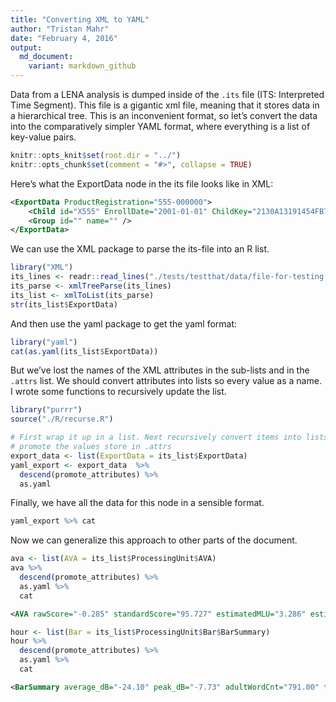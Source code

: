 ```yaml
---
title: "Converting XML to YAML"
author: "Tristan Mahr"
date: "February 4, 2016"
output: 
  md_document: 
    variant: markdown_github
---
```


Data from a LENA analysis is dumped inside of the `.its` file (ITS: Interpreted 
Time Segment). This file is a gigantic xml file, meaning that it stores data in 
a hierarchical tree. This is an inconvenient format, so let's convert the data 
into the comparatively simpler YAML format, where everything is a list of
key-value pairs.


```r
knitr::opts_knit$set(root.dir = "../")
knitr::opts_chunk$set(comment = "#>", collapse = TRUE)
```

Here's what the ExportData node in the its file looks like in XML:

```xml
<ExportData ProductRegistration="555-000000">
    <Child id="X555" EnrollDate="2001-01-01" ChildKey="2130A13191454FB7" DOB="1997-07-01" Gender="X" />
    <Group id="" name="" />
</ExportData>
```

We can use the XML package to parse the its-file into an R list.

```r
library("XML")
its_lines <- readr::read_lines("./tests/testthat/data/file-for-testing.its")
its_parse <- xmlTreeParse(its_lines) 
its_list <- xmlToList(its_parse)
str(its_list$ExportData)
```

And then use the yaml package to get the yaml format:

```r
library("yaml")
cat(as.yaml(its_list$ExportData))
```

But we've lost the names of the XML attributes in the sub-lists and in the 
`.attrs` list. We should convert attributes into lists so every value as a name.
I wrote some functions to recursively update the list.

```r
library("purrr")
source("./R/recurse.R")

# First wrap it up in a list. Next recursively convert items into lists and
# promote the values store in .attrs
export_data <- list(ExportData = its_list$ExportData)
yaml_export <- export_data  %>% 
  descend(promote_attributes) %>% 
  as.yaml
```

Finally, we have all the data for this node in a sensible format.

```r
yaml_export %>% cat
```

Now we can generalize this approach to other parts of the document.

```r
ava <- list(AVA = its_list$ProcessingUnit$AVA)
ava %>% 
  descend(promote_attributes) %>% 
  as.yaml %>% 
  cat
```

```xml
<AVA rawScore="-0.285" standardScore="95.727" estimatedMLU="3.286" estimatedDevAge="P43M" vocalizationCnt="ORH" vocalizationLen="ORH" MLV="ORH" />
```

```r
hour <- list(Bar = its_list$ProcessingUnit$Bar$BarSummary)
hour %>% 
  descend(promote_attributes) %>% 
  as.yaml %>% 
  cat
```

```xml
<BarSummary average_dB="-24.10" peak_dB="-7.73" adultWordCnt="791.00" turnTaking="48" childUttCnt="168" childUttLen="P147.02S" TVF="P197.67S" FAN="P171.01S" OLN="P689.08S" SIL="P10.53S" NOF="P208.94S" CXF="P37.92S" OLF="P422.14S" CHF="P3.00S" MAF="P5.25S" TVN="P533.50S" NON="P106.48S" CXN="P130.32S" CHN="P163.08S" MAN="P19.28S" FAF="P18.80S" totalRecordingTime="P2717.00S" leftBoundaryClockTime="2000-12-28T13:14:43Z" rightBoundaryClockTime="2000-12-28T14:00:00Z" pauseTime="P0.00S" />
```
